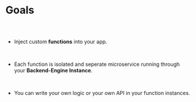 
<Meta title="Function Plugin Docs/Goals" />

# Goals

##

<br/>

* Inject custom **functions** into your app.

<br/>

* Each function is isolated and seperate microservice running through your **Backend-Engine Instance**.

<br/>

* You can write your own logic or your own API in your function instances.

